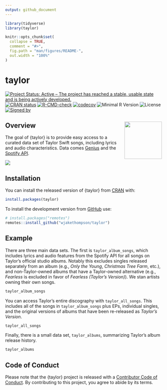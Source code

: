 ```yaml
---
output: github_document
---
```


<!-- README.md is generated from README.Rmd. Please edit that file -->

```r
library(tidyverse)
library(taylor)

knitr::opts_chunk$set(
  collapse = TRUE,
  comment = "#>",
  fig.path = "man/figures/README-",
  out.width = "100%"
)
```

# taylor

<!-- badges: start -->
[![Project Status: Active – The project has reached a stable, usable
state and is being actively
developed.](https://www.repostatus.org/badges/latest/active.svg)](https://www.repostatus.org/#active)
[![CRAN status](https://www.r-pkg.org/badges/version/taylor)](https://CRAN.R-project.org/package=taylor)
[![R-CMD-check](https://github.com/wjakethompson/taylor/workflows/R-CMD-check/badge.svg)](https://github.com/wjakethompson/taylor/actions)
[![codecov](https://codecov.io/gh/wjakethompson/taylor/branch/main/graph/badge.svg?token=TECvfoOYHh)](https://app.codecov.io/gh/wjakethompson/taylor)
![Minimal R
Version](https://img.shields.io/badge/R%3E%3D-3.6.0-blue.svg)
![License](https://img.shields.io/badge/License-MIT-blue.svg)
[![Signed
by](https://img.shields.io/badge/Keybase-Verified-brightgreen.svg)](https://keybase.io/wjakethompson)
<!-- badges: end -->

## Overview <img src="man/figures/logo.png" align="right" width="120" />

The goal of {taylor} is to provide easy access to a curated data set of Taylor Swift songs, including lyrics and audio characteristics. Data comes [Genius](https://genius.com/artists/Taylor-swift) and the [Spotify API](https://open.spotify.com/artist/06HL4z0CvFAxyc27GXpf02).

![](https://media.giphy.com/media/2tg4k9pXNcGi7kZ9Pz/giphy.gif)

## Installation

You can install the released version of {taylor} from [CRAN](https://cran.r-project.org/) with:

``` r
install.packages(taylor)
```

To install the development version from [GitHub](https://github.com/) use:

``` r
# install.packages("remotes")
remotes::install_github("wjakethompson/taylor")
```

## Example

There are three main data sets. The first is `taylor_album_songs`, which includes lyrics and audio features from the Spotify API for all songs on Taylor's official studio albums. Notably this excludes singles released separately from an album (e.g., *Only the Young*, *Christmas Tree Farm*, etc.), and non-Taylor-owned albums that have a Taylor-owned alternative (e.g., *Fearless* is excluded in favor of *Fearless (Taylor's Version)*). We stan artists owning their own songs.

```r
taylor_album_songs
```

You can access Taylor's entire discography with `taylor_all_songs`. This includes all of the songs in `taylor_album_songs` plus EPs, individual singles, and the original versions of albums that have been re-released as *Taylor's Version*.

```r
taylor_all_songs
```

Finally, there is a small data set, `taylor_albums`, summarizing Taylor's album release history.

```r
taylor_albums
```

## Code of Conduct
  
Please note that the {taylor} project is released with a [Contributor Code of Conduct](https://taylor.wjakethompson.com/CODE_OF_CONDUCT.html). By contributing to this project, you agree to abide by its terms.
